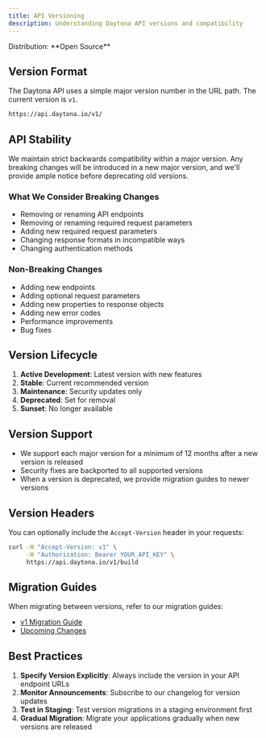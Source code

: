 ```yaml
---
title: API Versioning
description: Understanding Daytona API versions and compatibility
---
```



<Label>
  Distribution: **Open Source**
</Label>

## Version Format

The Daytona API uses a simple major version number in the URL path. The current version is `v1`.

```bash
https://api.daytona.io/v1/
```

## API Stability

We maintain strict backwards compatibility within a major version. Any breaking changes will be introduced in a new major version, and we'll provide ample notice before deprecating old versions.

### What We Consider Breaking Changes

- Removing or renaming API endpoints
- Removing or renaming required request parameters
- Adding new required request parameters
- Changing response formats in incompatible ways
- Changing authentication methods

### Non-Breaking Changes

- Adding new endpoints
- Adding optional request parameters
- Adding new properties to response objects
- Adding new error codes
- Performance improvements
- Bug fixes

## Version Lifecycle

1. **Active Development**: Latest version with new features
2. **Stable**: Current recommended version
3. **Maintenance**: Security updates only
4. **Deprecated**: Set for removal
5. **Sunset**: No longer available

## Version Support

- We support each major version for a minimum of 12 months after a new version is released
- Security fixes are backported to all supported versions
- When a version is deprecated, we provide migration guides to newer versions

## Version Headers

You can optionally include the `Accept-Version` header in your requests:

```bash
curl -H "Accept-Version: v1" \
     -H "Authorization: Bearer YOUR_API_KEY" \
     https://api.daytona.io/v1/build
```

## Migration Guides

When migrating between versions, refer to our migration guides:

- [v1 Migration Guide](/api/migrations/v1)
- [Upcoming Changes](/api/migrations/upcoming)

## Best Practices

1. **Specify Version Explicitly**: Always include the version in your API endpoint URLs
2. **Monitor Announcements**: Subscribe to our changelog for version updates
3. **Test in Staging**: Test version migrations in a staging environment first
4. **Gradual Migration**: Migrate your applications gradually when new versions are released
